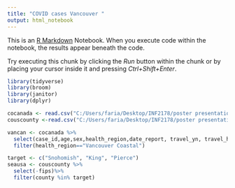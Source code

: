 ```yaml
---
title: "COVID cases Vancouver "
output: html_notebook
---
```


This is an [R Markdown](http://rmarkdown.rstudio.com) Notebook. When you execute code within the notebook, the results appear beneath the code. 

Try executing this chunk by clicking the *Run* button within the chunk or by placing your cursor inside it and pressing *Ctrl+Shift+Enter*. 

```r
library(tidyverse)
library(broom)
library(janitor)
library(dplyr)
```

```r
cocanada <- read.csv("C:/Users/faria/Desktop/INF2178/poster presentation/covidcanada.csv")
couscounty <-read.csv("C:/Users/faria/Desktop/INF2178/poster presentation/coviduscounties0330.csv")

```

```r
vancan <- cocanada %>%
  select(case_id,age,sex,health_region,date_report, travel_yn, travel_history_country,locally_acquired)%>%
  filter(health_region=="Vancouver Coastal")

```
```r
target <- c("Snohomish", "King", "Pierce")
seausa <- couscounty %>%
  select(-fips)%>%
  filter(county %in% target)

```
